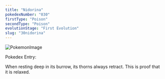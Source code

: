 ```yaml
---
title: "Nidorina"
pokedexNumber: "030"
firstType: "Poison"
secondType: "Poison"
evolutionStage: "First Evolution"
slug: "30nidorina"
---
```


![PokemonImage](https://archives.bulbagarden.net/media/upload/thumb/e/ea/0030Nidorina.png/140px-0030Nidorina.png)

Pokedex Entry:

When resting deep in its burrow, its thorns always retract. This is proof that it is relaxed.
